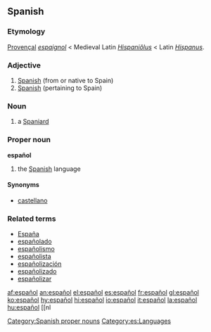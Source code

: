 == Spanish ==
===Etymology===
[[Provençal]] ''[[espaignol]]'' < Medieval Latin ''[[Hispaniolus|Hispaniŏlus]]'' < Latin ''[[Hispanus]]''.

=== Adjective ===
{{es-adj|masculine plural=españoles|feminine=española}}

# [[Spanish]] (from or native to Spain)
# [[Spanish]] (pertaining to Spain)

=== Noun ===
{{es-noun-mf|masculine plural=españoles|feminine=española}}

# a [[Spaniard]]

=== Proper noun ===
'''español''' {{m}}

# the [[Spanish]] language

====Synonyms====
*[[castellano]]

[[Category:Spanish proper nouns]]
[[Category:es:Languages]]

===Related terms===
*[[España]]
*[[españolado]]
*[[españolismo]]
*[[españolista]]
*[[españolización]]
*[[españolizado]]
*[[españolizar]]

[[af:español]]
[[an:español]]
[[el:español]]
[[es:español]]
[[fr:español]]
[[gl:español]]
[[ko:español]]
[[hy:español]]
[[hi:español]]
[[io:español]]
[[it:español]]
[[la:español]]
[[hu:español]]
[[nl